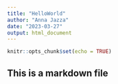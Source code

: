 ```yaml
---
title: "HelloWorld"
author: "Anna Jazza"
date: "2023-03-27"
output: html_document
---
```


```r
knitr::opts_chunk$set(echo = TRUE)
```

## This is a markdown file


